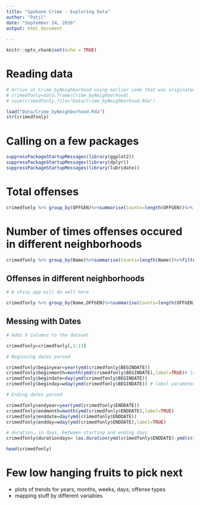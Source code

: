 ```yaml
---
title: "Spokane Crime - Exploring Data"
author: "Patil"
date: "September 24, 2016"
output: html_document
    
---
```


```r
knitr::opts_chunk$set(echo = TRUE)
```

# Reading data

```r
# Arrive at Crime_byNeighborhood using earlier code that was originated by Krisztian
# crimedfonly=data.frame(Crime_byNeighborhood)
# save(crimedfonly,file="Data/Crime_byNeighborhood.Rda")

load("Data/Crime_byNeighborhood.Rda")
str(crimedfonly)
```

# Calling on a few packages

```r
suppressPackageStartupMessages(library(ggplot2))
suppressPackageStartupMessages(library(dplyr))
suppressPackageStartupMessages(library(lubridate))

```

# Total offenses

```r
crimedfonly %>% group_by(OFFGEN)%>%summarise(Counts=length(OFFGEN))%>% ggplot(.,aes(reorder(OFFGEN,Counts),Counts))+geom_bar(stat="identity")+geom_text(aes(x=OFFGEN,y=Counts+2000,label=Counts))+coord_flip()+theme_bw()+labs(y="Count",x="")

```

# Number of times offenses occured in different neighborhoods

```r

crimedfonly %>% group_by(Name)%>%summarise(Counts=length(Name))%>%filter(Name!="")%>% ggplot(.,aes(reorder(Name,Counts),Counts))+geom_bar(stat="identity")+geom_text(aes(x=Name,y=Counts+1000,label=Counts))+coord_flip()+theme_bw()+labs(y="Count",x="")
```

## Offenses in different neighborhoods

```r
# A shiny app will do well here

crimedfonly %>% group_by(Name,OFFGEN)%>%summarise(Counts=length(OFFGEN))%>%filter(Name!="")%>% ggplot(.,aes(OFFGEN,Counts))+geom_bar(stat="identity")+facet_wrap(~Name,scales="free")

```

## Messing with Dates

```r
# Adds 9 columns to the dataset

crimedfonly=crimedfonly[,1:11]

# Beginning dates parsed

crimedfonly$beginyear=year(ymd(crimedfonly$BEGINDATE))
crimedfonly$beginmonth=month(ymd(crimedfonly$BEGINDATE),label=TRUE)# label parameter inserts name of month instead of number
crimedfonly$begindate=day(ymd(crimedfonly$BEGINDATE)) 
crimedfonly$beginday=wday(ymd(crimedfonly$BEGINDATE)) # label parameter inserts day of week instead of number of the day in a 7-day week

# Ending dates parsed

crimedfonly$endyear=year(ymd(crimedfonly$ENDDATE))
crimedfonly$endmonth=month(ymd(crimedfonly$ENDDATE),label=TRUE)
crimedfonly$enddate=day(ymd(crimedfonly$ENDDATE))
crimedfonly$endday=wday(ymd(crimedfonly$ENDDATE),label=TRUE)

# duration, in days, between starting and ending days
crimedfonly$durationdays= (as.duration(ymd(crimedfonly$ENDDATE)-ymd(crimedfonly$BEGINDATE)))/ddays(1)

head(crimedfonly)

```



# Few low hanging fruits to pick next



* plots of trends for years, months, weeks, days, offense types
* mapping stuff by different variables


